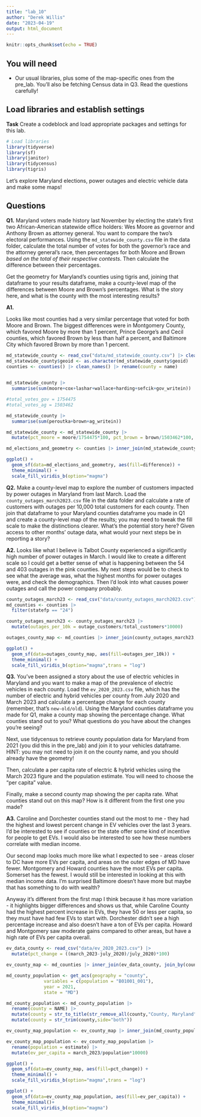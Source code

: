 ```yaml
---
title: "lab_10"
author: "Derek Willis"
date: "2023-04-19"
output: html_document
---
```


```r
knitr::opts_chunk$set(echo = TRUE)
```

## You will need

-   Our usual libraries, plus some of the map-specific ones from the pre_lab. You'll also be fetching Census data in Q3. Read the questions carefully!

## Load libraries and establish settings

**Task** Create a codeblock and load appropriate packages and settings for this lab.

```r
# Load libraries
library(tidyverse)
library(sf)
library(janitor)
library(tidycensus)
library(tigris)
```

Let's explore Maryland elections, power outages and electric vehicle data and make some maps!

## Questions

**Q1.** Maryland voters made history last November by electing the state's first two African-American statewide office holders: Wes Moore as governor and Anthony Brown as attorney general. You want to compare the two's electoral performances. Using the `md_statewide_county.csv` file in the data folder, calculate the total number of votes for both the governor's race and the attorney general's race, then percentages for both Moore and Brown *based on the total of their respective contests*. Then calculate the difference between their percentages.

Get the geometry for Maryland's counties using tigris and, joining that dataframe to your results dataframe, make a county-level map of the differences between Moore and Brown's percentages. What is the story here, and what is the county with the most interesting results?


**A1.**

Looks like most counties had a very similar percentage that voted for both Moore and Brown. The biggest differences were in Montgomery County, which favored Moore by more than 1 percent, Prince George's and Cecil counties, which favored Brown by less than half a percent, and Baltimore City which favored Brown by more than 1 percent.

```r
md_statewide_county <- read_csv("data/md_statewide_county.csv") |> clean_names()
md_statewide_county$geoid <- as.character(md_statewide_county$geoid)
counties <- counties() |> clean_names() |> rename(county = name)
  

md_statewide_county |> 
  summarise(sum(moore+cox+lashar+wallace+harding+sefcik+gov_writein))

#total_votes_gov = 1754475
#total_votes_ag = 1503462				

md_statewide_county |>
  summarise(sum(peroutka+brown+ag_writein))

md_statewide_county <- md_statewide_county |>
  mutate(pct_moore = moore/1754475*100, pct_brown = brown/1503462*100, difference = pct_moore-pct_brown)

md_elections_and_geometry <- counties |> inner_join(md_statewide_county, join_by(geoid))

```
```r
ggplot() +
  geom_sf(data=md_elections_and_geometry, aes(fill=difference)) +
  theme_minimal() +
  scale_fill_viridis_b(option="magma")
```

**Q2.** Make a county-level map to explore the number of customers impacted by power outages in Maryland from last March. Load the `county_outages_march2023.csv` file in the data folder and calculate a rate of customers with outages per 10,000 total customers for each county. Then join that dataframe to your Maryland counties dataframe you made in Q1 and create a county-level map of the results; you may need to tweak the fill scale to make the distinctions clearer. What's the potential story here? Given access to other months' outage data, what would your next steps be in reporting a story?

**A2.**
Looks like what I believe is Talbot County experienced a significantly high number of power outages in March. I would like to create a different scale so I could get a better sense of what is happening between the 54 and 403 outages in the pink counties. My next steps would be to check to see what the average was, what the highest months for power outages were, and check the demographics. Then I'd look into what causes power outages and call the power company probably.

```r
county_outages_march23 <- read_csv("data/county_outages_march2023.csv")
md_counties <- counties |>
  filter(statefp == "24")

county_outages_march23 <- county_outages_march23 |>
  mutate(outages_per_10k = outage_customers/total_customers*10000)

outages_county_map <- md_counties |> inner_join(county_outages_march23, join_by(county))

ggplot() +
  geom_sf(data=outages_county_map, aes(fill=outages_per_10k)) +
  theme_minimal() +
  scale_fill_viridis_b(option="magma",trans = "log")
```

**Q3.** You've been assigned a story about the use of electric vehicles in Maryland and you want to make a map of the prevalence of electric vehicles in each county. Load the `ev_2020_2023.csv` file, which has the number of electric and hybrid vehicles per county from July 2020 and March 2023 and calculate a percentage change for each county (remember, that's `new-old/old`). Using the Maryland counties dataframe you made for Q1, make a county map showing the percentage change. What counties stand out to you? What questions do you have about the changes you're seeing?

Next, use tidycensus to retrieve county population data for Maryland from 2021 (you did this in the pre_lab) and join it to your vehicles dataframe. HINT: you may not need to join it on the county name, and you should already have the geometry!

Then, calculate a per capita rate of electric & hybrid vehicles using the March 2023 figure and the population estimate. You will need to choose the "per capita" value.

Finally, make a second county map showing the per capita rate. What counties stand out on this map? How is it different from the first one you made?

**A3.**
Caroline and Dorchester counties stand out the most to me - they had the highest and lowest percent change in EV vehicles over the last 3 years. I'd be interested to see if counties or the state offer some kind of incentive for people to get EVs. I would also be interested to see how these numbers correlate with median income. 

Our second map looks much more like what I expected to see - areas closer to DC have more EVs per capita, and areas on the outer edges of MD have fewer. Montgomery and Howard counties have the most EVs per capita. Somerset has the fewest. I would still be interested in looking at this with median income data. I'm surprised Baltimore doesn't have more but maybe that has something to do with wealth?

Anyway it's different from the first map I think because it has more variation - it highlights bigger differences and shows us that, while Caroline County had the highest percent increase in EVs, they have 50 or less per capita, so they must have had few EVs to start with. Dorchester didn't see a high percentage increase and also doesn't have a ton of EVs per capita. Howard and Montgomery saw moderate gains compared to other areas, but have a high rate of EVs per capita overall.

```r
ev_data_county <- read_csv("data/ev_2020_2023.csv") |>
  mutate(pct_change = ((march_2023-july_2020)/july_2020)*100)

ev_county_map <- md_counties |> inner_join(ev_data_county, join_by(county))

md_county_population <- get_acs(geography = "county",
              variables = c(population = "B01001_001"),
              year = 2021,
              state = "MD")

md_county_population <- md_county_population |>
  rename(county = NAME) |>
  mutate(county = str_to_title(str_remove_all(county,"County, Maryland"))) |>
  mutate(county = str_trim(county,side="both"))

ev_county_map_population <- ev_county_map |> inner_join(md_county_population, join_by(county))

ev_county_map_population <- ev_county_map_population |> 
  rename(population = estimate) |>
  mutate(ev_per_capita = march_2023/population*10000)

```

```r
ggplot() +
  geom_sf(data=ev_county_map, aes(fill=pct_change)) +
  theme_minimal() +
  scale_fill_viridis_b(option="magma",trans = "log")
```

```r
ggplot() +
  geom_sf(data=ev_county_map_population, aes(fill=ev_per_capita)) +
  theme_minimal()+
  scale_fill_viridis_b(option="magma")

```

